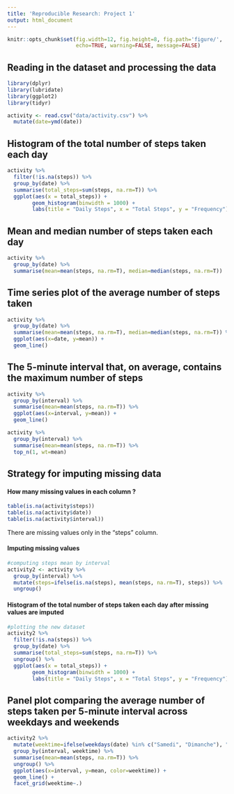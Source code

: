 ```yaml
---
title: 'Reproducible Research: Project 1'
output: html_document
---
```

```r
knitr::opts_chunk$set(fig.width=12, fig.height=8, fig.path='figure/',
                      echo=TRUE, warning=FALSE, message=FALSE)
```

## Reading in the dataset and processing the data
```r
library(dplyr)
library(lubridate)
library(ggplot2)
library(tidyr)

activity <- read.csv("data/activity.csv") %>%
  mutate(date=ymd(date))
```

## Histogram of the total number of steps taken each day
```r
activity %>%
  filter(!is.na(steps)) %>%
  group_by(date) %>%
  summarise(total_steps=sum(steps, na.rm=T)) %>%
  ggplot(aes(x = total_steps)) +
        geom_histogram(binwidth = 1000) +
        labs(title = "Daily Steps", x = "Total Steps", y = "Frequency")
```

## Mean and median number of steps taken each day
```r
activity %>%
  group_by(date) %>%
  summarise(mean=mean(steps, na.rm=T), median=median(steps, na.rm=T))
```

## Time series plot of the average number of steps taken
```r
activity %>%
  group_by(date) %>%
  summarise(mean=mean(steps, na.rm=T), median=median(steps, na.rm=T)) %>%
  ggplot(aes(x=date, y=mean)) +
  geom_line() 
```

## The 5-minute interval that, on average, contains the maximum number of steps
```r
activity %>%
  group_by(interval) %>%
  summarise(mean=mean(steps, na.rm=T)) %>%
  ggplot(aes(x=interval, y=mean)) +
  geom_line()

activity %>%
  group_by(interval) %>%
  summarise(mean=mean(steps, na.rm=T)) %>%
  top_n(1, wt=mean)
```

## Strategy for imputing missing data
#### How many missing values in each column ?
```r
table(is.na(activity$steps))
table(is.na(activity$date))
table(is.na(activity$interval))
```
There are missing values only in the "steps" column.

#### Imputing missing values
```r
#computing steps mean by interval
activity2 <- activity %>%
  group_by(interval) %>%
  mutate(steps=ifelse(is.na(steps), mean(steps, na.rm=T), steps)) %>%
  ungroup()
```

#### Histogram of the total number of steps taken each day after missing values are imputed
```r
#plotting the new dataset
activity2 %>%
  filter(!is.na(steps)) %>%
  group_by(date) %>%
  summarise(total_steps=sum(steps, na.rm=T)) %>%
  ungroup() %>%
  ggplot(aes(x = total_steps)) +
        geom_histogram(binwidth = 1000) +
        labs(title = "Daily Steps", x = "Total Steps", y = "Frequency")
```

## Panel plot comparing the average number of steps taken per 5-minute interval across weekdays and weekends
```r
activity2 %>%
  mutate(weektime=ifelse(weekdays(date) %in% c("Samedi", "Dimanche"), "weekend", "weekday")) %>%
  group_by(interval, weektime) %>%
  summarise(mean=mean(steps, na.rm=T)) %>%
  ungroup() %>%
  ggplot(aes(x=interval, y=mean, color=weektime)) +
  geom_line() +
  facet_grid(weektime~.)
```

